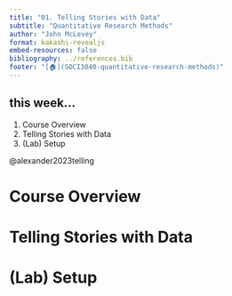 ```yaml
---
title: "01. Telling Stories with Data"
subtitle: "Quantitative Research Methods"
author: "John McLevey"
format: kakashi-revealjs
embed-resources: false
bibliography: ../references.bib
footer: "[🏠](SOCI3040-quantitative-research-methods)"
---
```


## this week...

1. Course Overview
2. Telling Stories with Data
3. (Lab) Setup

@alexander2023telling

# Course Overview

# Telling Stories with Data

# (Lab) Setup